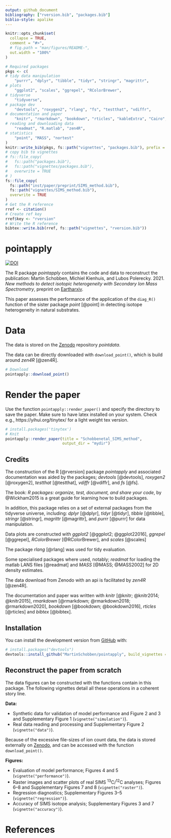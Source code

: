 ```yaml
---
output: github_document
bibliography: ["rversion.bib", "packages.bib"]
biblio-style: apalike
---
```



```r
knitr::opts_chunk$set(
  collapse = TRUE,
  comment = "#>",
  # fig.path = "man/figures/README-",
  out.width = "100%"
)
```


```r
# Required packages
pkgs <- c(
# tidy data manipulation    
    "purrr", "dplyr", "tibble", "tidyr", "stringr", "magrittr", 
# plots
    "ggplot2", "scales", "ggrepel", "RColorBrewer",
# tidyverse
    "tidyverse",
# package dev
    "devtools", "roxygen2", "rlang", "fs", "testthat", "vdiffr",
# documentation and paper
    "knitr", "rmarkdown", "bookdown", "rticles", "kableExtra", "Cairo", "bibtex",
# reading and downloading data
    "readmat", "R.matlab", "zen4R",
# statistics
    "point", "MASS", "nortest"
)
knitr::write_bib(pkgs, fs::path("vignettes", "packages.bib"), prefix = "")
# copy bib to vignettes
# fs::file_copy(
#   fs::path("packages.bib"), 
#   fs::path("vignettes/packages.bib"), 
#   overwrite = TRUE
# )
fs::file_copy(
  fs::path("inst/paper/preprint/SIMS_method.bib"), 
  fs::path("vignettes/SIMS_method.bib"), 
  overwrite = TRUE
)
# Get the R reference
rref <- citation()
# Create ref key
rref$key <- "rversion"
# Write the R reference
bibtex::write.bib(rref, fs::path("vignettes", "rversion.bib"))
```


# pointapply

[![DOI](https://zenodo.org/badge/340077309.svg)](https://zenodo.org/badge/latestdoi/340077309)

The R package *pointapply* contains the code and data to reconstruct the publication: Martin Schobben, Michiel Kienhuis, and Lubos Polerecky. 2021. *New methods to detect isotopic heterogeneity with Secondary Ion Mass Spectrometry*, preprint on [Eartharxiv](https://eartharxiv.org/).

This paper assesses the performance of the application of the `diag_R()` function of the sister package *point* [@point] in detecting isotope heterogeneity in natural substrates. 


# Data

The data is stored on the [Zenodo](https://doi.org/10.5281/zenodo.4580159) repository *pointdata*.

The data can be directly downloaded with `download_point()`, which is build around *zen4R* [@zen4R].

``` r
# Download
pointapply::download_point()
```

# Render the paper

Use the function `pointapply::render_paper()` and specify the directory to save the paper. Make sure to have latex installed on your system. Check e.g., https://yihui.org/tinytex/ for a light weight tex version.


``` r
# install.packages('tinytex')
# Knit
pointapply::render_paper(title = "Schobbenetal_SIMS_method", 
                         output_dir = "mydir")
```

## Credits

The construction of the R [@rversion] package *pointapply* and associated documentation was aided by the packages; *devtools* [@devtools], *roxygen2* [@roxygen2], *testthat* [@testthat], *vdiffr* [@vdiffr], and *fs* [@fs].

The book: *R packages: organize, test, document, and share your code*, by @Wickham2015 is a great guide for learning how to build packages. 

In addition, this package relies on a set of external packages from the tidyverse universe, including: *dplyr* [@dplyr], *tidyr* [@tidyr], *tibble* [@tibble], *stringr* [@stringr], *magrittr* [@magrittr], and *purrr* [@purrr] for data manipulation.

Data plots are constructed with *ggplot2* [@ggplot2; @ggplot22016], *ggrepel* [@ggrepel], *RColorBrewer* [@RColorBrewer], and *scales* [@scales]

The package *rlang* [@rlang] was used for tidy evaluation.

Some specialised packages where used, notably; *readmat* for loading the matlab LANS files [@readmat] and *MASS* [@MASS; @MASS2002] for 2D density estimates.

The data download from Zenodo with an api is facilitated by *zen4R* [@zen4R].

The documentation and paper was written with *knitr* [@knitr; @knitr2014; @knitr2015], *rmarkdown* [@rmarkdown; @rmarkdown2018; @rmarkdown2020], *bookdown* [@bookdown; @bookdown2016], *rticles* [@rticles] and *bibtex* [@bibtex].


## Installation

You can install the development version from [GitHub](https://github.com/) with:

``` r
# install.packages("devtools")
devtools::install_github("MartinSchobben/pointapply", build_vignettes = TRUE)
```


## Reconstruct the paper from scratch

The data figures can be constructed with the functions contain in this package. The following vignettes detail all these operations in a coherent story line.

**Data:**

*   Synthetic data for validation of model performance and Figure 2 and 3 and Supplementary Figure 1 (`vignette("simulation")`).
*   Real data reading and processing and Supplementary Figure 2 (`vignette("data")`).

Because of the excessive file-sizes of ion count data, the data is stored externally on [Zenodo](https://doi.org/10.5281/zenodo.4564170), and can be accessed with the function `download_point()`.

**Figures:**

*   Evaluation of model performance; Figures 4 and 5 (`vignette("performance")`).
*   Raster images and scatter plots of real SIMS ^13^C/^12^C analyses; Figures 6--8 and Supplementary Figures 7 and 8 (`vignette("raster")`).
*   Regression diagnostics; Supplementary Figures 3--5 (`vignette("regression")`).
*   Accuracy of SIMS isotope analysis; Supplementary Figures 3 and 7 (`vignette("accuracy")`).


# References
